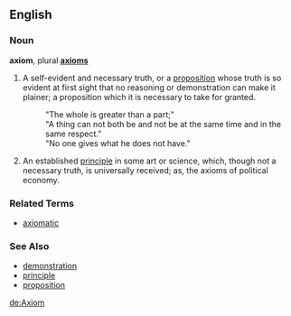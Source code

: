 ==English==
===Noun===
'''axiom''', plural '''[[axioms]]'''

#A self-evident and necessary truth, or a [[proposition]] whose truth is so evident at first sight that no reasoning or demonstration can make it plainer; a proposition which it is necessary to take for granted.
#: "The whole is greater than a part;" 
#: "A thing can not both be and not be at the same time and in the same respect."
#: "No one gives what he does not have."
#An established [[principle]] in some art or science, which, though not a necessary truth, is universally received; as, the axioms of political economy.

===Related Terms===
*[[axiomatic]]

===See Also===
*[[demonstration]]
*[[principle]]
*[[proposition]]

[[de:Axiom]]